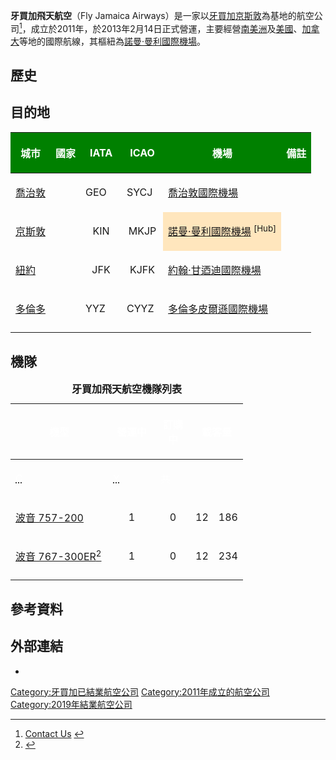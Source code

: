 {{noteTA
|1=zh-cn:金斯敦; zh-hk:京斯敦; zh-tw:京斯敦; zh-sg:京斯敦
}}
{{Expand|time=2016-08-19T13:21:45+00:00}}
{{Airline infobox
|airline = 牙買加飛天航空<br>Fly Jamaica Airways
|image =
|image_size =
|fleet_size = 2
|destinations = 4
|IATA = OJ
|ICAO = FJM
|callsign = GREENHEART
|parent = 
|founded = 2011年9月
|ceased = 2019年4月1日
|headquarters = [[京斯敦|京斯敦]]
|key_people = 
|hubs = [[諾曼·曼利國際機場|諾曼·曼利國際機場]]
|focus_cities = 
|frequent_flyer = 
|lounge = 
|alliance = 
|website = http://www.fly-jamaica.com/
}}
'''牙買加飛天航空'''（Fly Jamaica Airways）是一家以[[牙買加|牙買加]][[京斯敦|京斯敦]]為基地的航空公司<ref>[http://www.fly-jamaica.com/contact-us Contact Us] {{webarchive|url=https://web.archive.org/web/20150311030051/http://www.fly-jamaica.com/contact-us |date=2015-03-11 }}</ref>，成立於2011年，於2013年2月14日正式營運，主要經營[[南美洲|南美洲]]及[[美國|美國]]、[[加拿大|加拿大]]等地的國際航線，其樞紐為[[諾曼·曼利國際機場|諾曼·曼利國際機場]]。
==歷史==
==目的地==
<center>
{|class="sortable wikitable toccolours"
|-
! style="background:Green; color:white;"|城市
! style="background:Green; color:white;"|國家
! style="background:Green; color:white; width:50px;"|IATA
! style="background:Green; color:white; width:50px;"|ICAO
! style="background:Green; color:white;"|機場
! style="background:Green; color:white;" class="unsortable"|備註
|- 
|[[乔治敦_(圭亚那)|喬治敦]]||{{flag|GUY}}||align=Center|GEO||align=Center|SYCJ||[[喬治敦國際機場|喬治敦國際機場]]||
|-
|[[京斯敦|京斯敦]]||{{flag|JAM}}||align=center|KIN||align=center|MKJP||style="background-color: #FFE6BD"|[[諾曼·曼利國際機場|諾曼·曼利國際機場]] <sup>[Hub]</sup>||
|-
|[[紐約|紐約]]||{{flag|USA}}||align=center|JFK||align=center|KJFK||[[約翰·甘迺迪國際機場|約翰·甘迺迪國際機場]]||
|-
|[[多倫多|多倫多]]||{{flag|CAN}}||align=Center|YYZ||align=Center|CYYZ||[[多倫多皮爾遜國際機場|多倫多皮爾遜國際機場]]||
|-
|}
</center>

==機隊==
<center>
{| class="toccolours" border="1" cellpadding="5" style="border-collapse:collapse;text-align:center"
|+ '''牙買加飛天航空機隊列表'''
|- style="background:green;"
! rowspan="2" style="width:140px;" | <span style="color:white;">機型
! rowspan="2" style="width:60px;" | <span style="color:white;">營運中
! rowspan="2" style="width:40px;" | <span style="color:white;">訂購中
! colspan="3" class="unsortable" | <span style="color:white;">載客量
! rowspan="2" style="width:200px;" |<span style="color:white;">附註
|- style="background:green;"
! style="width:25px;" | <abbr title="ScootBiz"><span style="color:white;">C</abbr>
! style="width:25px;" | <abbr title="Economy"><span style="color:white;">Y</abbr>
! style="width:25px;" | <span style="color:white;">共
|-
|[[波音757|波音 757-200]]
|<center>1
|<center>0
|<center>12
|<center>186
|<center>198
|
|-
|[[波音767|波音 767-300ER]]<ref>{{Cite web |url=http://www.stabroeknews.com/2014/news/stories/07/25/fly-jamaica-buys-second-aircraft/ |title=Fly Jamaica buys second aircraft |accessdate=2016-08-19 |archive-date=2016-04-19 |archive-url=https://web.archive.org/web/20160419222418/http://www.stabroeknews.com/2014/news/stories/07/25/fly-jamaica-buys-second-aircraft/ |dead-url=no }}</ref>
|<center>1
|<center>0
|<center>12
|<center>234
|<center>246
|
|-
|}
</center>

==參考資料==
{{reflist}}
==外部連結==
* {{Facebook|flyjamaicaltd}}

[[Category:牙買加已結業航空公司|Category:牙買加已結業航空公司]]
[[Category:2011年成立的航空公司|Category:2011年成立的航空公司]]
[[Category:2019年結業航空公司|Category:2019年結業航空公司]]